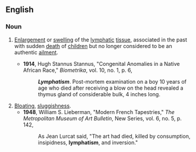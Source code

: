 ==English==

===Noun===
{{en-noun|-}}

# {{context|medicine|historical}} [[enlargement|Enlargement]] or [[swelling]] of the [[lymphatic]] [[tissue]], associated in the past with sudden [[death]] of [[children]] but no longer considered to be an authentic [[ailment]].
#*'''1914''', Hugh Stannus Stannus, "Congenital Anomalies in a Native African Race," ''Biometrika'', vol. 10, no. 1, p. 6,
#*:'''''Lymphatism'''''. Post-mortem examination on a boy 10 years of age who died after receiving a blow on the head revealed a thymus gland of considerable bulk, 4 inches long.
# [[bloat|Bloating]], [[sluggishness]].
#*'''1948''', William S. Lieberman, "Modern French Tapestries," ''The Metropolitan Museum of Art Bulletin'', New Series, vol. 6, no. 5, p. 142,
#*:As Jean Lurcat said, "The art had died, killed by consumption, insipidness, '''lymphatism''', and inversion."